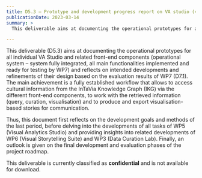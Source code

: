 ```yaml
---
title: D5.3 – Prototype and development progress report on VA studio (v.2)
publicationDate: 2023-03-14
summary: >
  This deliverable aims at documenting the operational prototypes for all individual VA Studio and related front-end components and reflects on intended developments and refinements of their design based on the evaluation results of WP7.

---
```


This deliverable (D5.3) aims at documenting the operational prototypes for all individual VA Studio and related front-end components (operational system – system fully integrated, all main functionalities implemented and ready for testing by WP7) and reflects on intended developments and refinements of their design based on the evaluation results of WP7 (D7.1). The main achievement is a fully established workflow that allows to access cultural information from the InTaVia Knowledge Graph (IKG) via the different front-end components, to work with the retrieved information (query, curation, visualisation) and to produce and export visualisation-based stories for communication.

Thus, this document first reflects on the development goals and methods of the last period, before delving into the developments of all tasks of WP5 (Visual Analytics Studio) and providing insights into related developments of WP6 (Visual Storytelling Suite) and WP3 (Data Curation Lab). Finally, an outlook is given on the final development and evaluation phases of the project roadmap.

This deliverable is currently classified as **confidential** and is not available for download.
